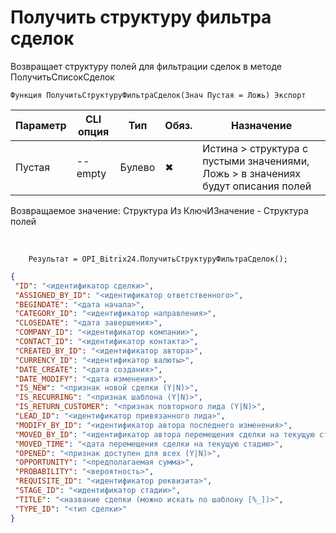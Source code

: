 ﻿---
sidebar_position: 7
---


# Получить структуру фильтра сделок
 Возвращает структуру полей для фильтрации сделок в методе ПолучитьСписокСделок



`Функция ПолучитьСтруктуруФильтраСделок(Знач Пустая = Ложь) Экспорт`

  | Параметр | CLI опция | Тип | Обяз. | Назначение |
  |-|-|-|-|-|
  | Пустая | --empty | Булево | &#x2716; | Истина > структура с пустыми значениями, Ложь > в значениях будут описания полей |

  
  Возвращаемое значение:   Структура Из КлючИЗначение - Структура полей

<br/>




```bsl title="Пример кода"
    Результат = OPI_Bitrix24.ПолучитьСтруктуруФильтраСделок();
```
    



```json title="Результат"
{
 "ID": "<идентификатор сделки>",
 "ASSIGNED_BY_ID": "<идентификатор ответственного>",
 "BEGINDATE": "<дата начала>",
 "CATEGORY_ID": "<идентификатор направления>",
 "CLOSEDATE": "<дата завершения>",
 "COMPANY_ID": "<идентификатор компании>",
 "CONTACT_ID": "<идентификатор контакта>",
 "CREATED_BY_ID": "<идентификатор автора>",
 "CURRENCY_ID": "<идентификатор валюты>",
 "DATE_CREATE": "<дата создания>",
 "DATE_MODIFY": "<дата изменения>",
 "IS_NEW": "<признак новой сделки (Y|N)>",
 "IS_RECURRING": "<признак шаблона (Y|N)>",
 "IS_RETURN_CUSTOMER": "<признак повторного лида (Y|N)>",
 "LEAD_ID": "<идентификатор привязанного лида>",
 "MODIFY_BY_ID": "<идентификатор автора последнего изменения>",
 "MOVED_BY_ID": "<идентификатор автора перемещения сделки на текущую стадию>",
 "MOVED_TIME": "<дата перемещения сделки на текущую стадию>",
 "OPENED": "<признак доступен для всех (Y|N)>",
 "OPPORTUNITY": "<предполагаемая сумма>",
 "PROBABILITY": "<вероятность>",
 "REQUISITE_ID": "<идентификатор реквизита>",
 "STAGE_ID": "<идентификатор стадии>",
 "TITLE": "<название сделки (можно искать по шаблону [%_])>",
 "TYPE_ID": "<тип сделки>"
}
```
